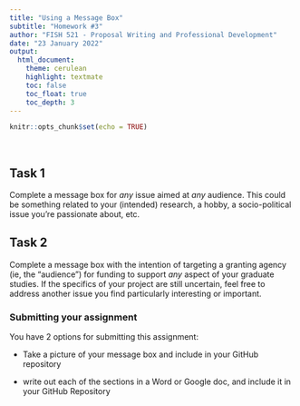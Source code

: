 ```yaml
---
title: "Using a Message Box"
subtitle: "Homework #3"
author: "FISH 521 - Proposal Writing and Professional Development"
date: "23 January 2022"
output:
  html_document:
    theme: cerulean
    highlight: textmate
    toc: false
    toc_float: true
    toc_depth: 3
---
```


```r
knitr::opts_chunk$set(echo = TRUE)
```

<br>

## Task 1

Complete a message box for *any* issue aimed at *any* audience. This could be something related to your (intended) research, a hobby, a socio-political issue you're passionate about, etc. 


## Task 2

Complete a message box with the intention of targeting a granting agency (ie, the "audience") for funding to support *any* aspect of your graduate studies. If the specifics of your project are still uncertain, feel free to address another issue you find particularly interesting or important.


### Submitting your assignment

You have 2 options for submitting this assignment:

* Take a picture of your message box and include in your GitHub repository

* write out each of the sections in a Word or Google doc, and include it in your GitHub Repository
